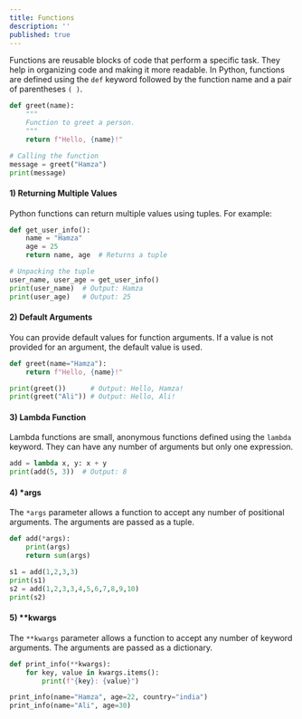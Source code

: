 ```yaml
---
title: Functions
description: ''
published: true
---
```


Functions are reusable blocks of code that perform a specific task. They help in organizing code and making it more readable. In Python, functions are defined using the `def` keyword followed by the function name and a pair of parentheses `( )`.

```python
def greet(name):
    """
    Function to greet a person.
    """
    return f"Hello, {name}!"

# Calling the function
message = greet("Hamza")
print(message)
```

#### 1) Returning Multiple Values

Python functions can return multiple values using tuples. For example:

```python
def get_user_info():
    name = "Hamza"
    age = 25
    return name, age  # Returns a tuple

# Unpacking the tuple
user_name, user_age = get_user_info()
print(user_name)  # Output: Hamza
print(user_age)   # Output: 25
```

#### 2) Default Arguments

You can provide default values for function arguments. If a value is not provided for an argument, the default value is used.

```python
def greet(name="Hamza"):
    return f"Hello, {name}!"

print(greet())      # Output: Hello, Hamza!
print(greet("Ali")) # Output: Hello, Ali!
```

#### 3) Lambda Function

Lambda functions are small, anonymous functions defined using the `lambda` keyword. They can have any number of arguments but only one expression.

```python
add = lambda x, y: x + y
print(add(5, 3))  # Output: 8
```

#### 4) *args 

The `*args` parameter allows a function to accept any number of positional arguments. The arguments are passed as a tuple.

```python
def add(*args):
    print(args)
    return sum(args)

s1 = add(1,2,3,3) 
print(s1)
s2 = add(1,2,3,3,4,5,6,7,8,9,10)
print(s2)
```

#### 5) **kwargs

The `**kwargs` parameter allows a function to accept any number of keyword arguments. The arguments are passed as a dictionary.

```python
def print_info(**kwargs):
    for key, value in kwargs.items():
        print(f"{key}: {value}")

print_info(name="Hamza", age=22, country="india")
print_info(name="Ali", age=30)
```